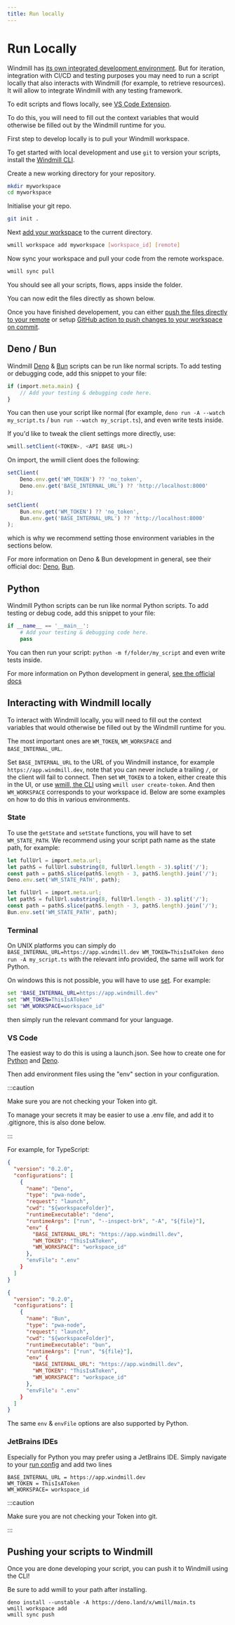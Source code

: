 ```yaml
---
title: Run locally
---
```



# Run Locally

Windmill has [its own integrated development environment](../../code_editor/index.mdx). But for iteration, integration with CI/CD and testing purposes you may need to run a script locally that also interacts with Windmill (for example, to retrieve resources).
It will allow to integrate Windmill with any testing framework.

To edit scripts and flows locally, see [VS Code Extension](../../cli_local_dev/1_vscode-extension/index.mdx).

To do this, you will need to fill out the context variables that would otherwise be filled out by the Windmill runtime for you.

First step to develop locally is to pull your Windmill workspace.

To get started with local development and use `git` to version your scripts, install the [Windmill CLI](../3_cli/installation.md).

<div class="grid grid-cols-2 gap-6 mb-4">
	<DocCard
		title="Command-Line Interface"
		description="Interact with Windmill instances right from your terminal."
		href="/docs/advanced/cli"
	/>
  <DocCard
		title="Local Development"
		description="Develop from various environments such as your terminal, VS Code, and JetBrains IDEs."
		href="/docs/advanced/local_development"
	/>
</div>

Create a new working directory for your repository.

```bash
mkdir myworkspace
cd myworkspace
```

Initialise your git repo.

```bash
git init .
```

Next [add your workspace](../3_cli/workspace-management.md#adding-a-workspace) to the current directory.

```bash
wmill workspace add myworkspace [workspace_id] [remote]
```

Now sync your workspace and pull your code from the remote workspace.

```bash
wmill sync pull
```

You should see all your scripts, flows, apps inside the folder.

You can now edit the files directly as shown below.

Once you have finished developement, you can either [push the files directly to your remote](#pushing-your-scripts-to-windmill) or setup [GitHub action to push changes to your workspace on commit](https://github.com/windmill-labs/windmill-sync-example).

## Deno / Bun

Windmill [Deno](https://deno.land/) & [Bun](https://bun.sh/) scripts can be run like normal scripts. To add testing or
debugging code, add this snippet to your file:

```ts
if (import.meta.main) {
	// Add your testing & debugging code here.
}
```

You can then use your script like normal (for example,
`deno run -A --watch my_script.ts` / `bun run --watch my_script.ts`), and even write tests inside.

If you'd like to tweak the client settings more directly, use:

```ts
wmill.setClient(<TOKEN>, <API BASE URL>)
```

On import, the wmill client does the following:

<Tabs className="unique-tabs">
<TabItem value="deno" label="TypeScript (Deno)" attributes={{className: "text-xs p-4 !mt-0 !ml-0"}}>

```ts
setClient(
	Deno.env.get('WM_TOKEN') ?? 'no_token',
	Deno.env.get('BASE_INTERNAL_URL') ?? 'http://localhost:8000'
);
```

</TabItem>
<TabItem value="bun" label="TypeScript (Bun)" attributes={{className: "text-xs p-4 !mt-0 !ml-0"}}>

```ts
setClient(
	Bun.env.get('WM_TOKEN') ?? 'no_token',
	Bun.env.get('BASE_INTERNAL_URL') ?? 'http://localhost:8000'
);
```

</TabItem>
</Tabs>

which is why we recommend setting those environment variables in the sections below.

For more information on Deno & Bun development in general, see their official doc: [Deno](https://deno.land/manual@v1.36.1/getting_started), [Bun](https://bun.sh/docs).

## Python

Windmill Python scripts can be run like normal Python scripts. To add testing or
debug code, add this snippet to your file:

```py
if __name__ == '__main__':
    # Add your testing & debugging code here.
    pass
```

You can then run your script: `python -m f/folder/my_script` and even write tests inside.

For more information on Python development in general,
[see the official docs](https://www.python.org/doc/)

## Interacting with Windmill locally

To interact with Windmill locally, you will need to fill out the context variables that would otherwise be filled out by the Windmill runtime for you.

The most important ones are
`WM_TOKEN`, `WM_WORKSPACE` and `BASE_INTERNAL_URL`.

Set `BASE_INTERNAL_URL` to the URL of you Windmill instance,
for example `https://app.windmill.dev`, note that you can never include a
trailing `/`, or the client will fail to connect. Then set `WM_TOKEN` to a
token, either create this in the UI, or use [wmill, the CLI](../3_cli/index.mdx)
using `wmill user create-token`. And then `WM_WORKSPACE` corresponds to your workspace id.
Below are some examples on how to do this in various environments.

### State

To use the `getState` and `setState` functions, you will have to set `WM_STATE_PATH`. We recommend using your script path name as the state path, for example:

<Tabs className="unique-tabs">
<TabItem value="deno" label="TypeScript (Deno)" attributes={{className: "text-xs p-4 !mt-0 !ml-0"}}>

```ts
let fullUrl = import.meta.url;
let pathS = fullUrl.substring(8, fullUrl.length - 3).split('/');
const path = pathS.slice(pathS.length - 3, pathS.length).join('/');
Deno.env.set('WM_STATE_PATH', path);
```

</TabItem>
<TabItem value="bun" label="TypeScript (Bun)" attributes={{className: "text-xs p-4 !mt-0 !ml-0"}}>

```ts
let fullUrl = import.meta.url;
let pathS = fullUrl.substring(8, fullUrl.length - 3).split('/');
const path = pathS.slice(pathS.length - 3, pathS.length).join('/');
Bun.env.set('WM_STATE_PATH', path);
```

</TabItem>
</Tabs>

### Terminal

On UNIX platforms you can simply do
`BASE_INTERNAL_URL=https://app.windmill.dev WM_TOKEN=ThisIsAToken deno run -A my_script.ts`
with the relevant info provided, the same will work for Python.

On windows this is not possible, you will have to use
[set](https://learn.microsoft.com/en-us/windows-server/administration/windows-commands/set_1).
For example:

```cmd
set "BASE_INTERNAL_URL=https://app.windmill.dev"
set "WM_TOKEN=ThisIsAToken"
set "WM_WORKSPACE=workspace_id"
```

then simply run the relevant command for your language.

### VS Code

The easiest way to do this is using a launch.json. See how to create one for
[Python](https://code.visualstudio.com/docs/python/debugging) and
[Deno](https://deno.land/manual@v1.9.2/getting_started/debugging_your_code#vscode).

Then add environment files using the "env" section in your configuration.

:::caution

Make sure you are not checking your Token into git.

To manage your secrets it may be easier to use a .env file, and add it to
.gitignore, this is also done below.

:::

For example, for TypeScript:

<Tabs className="unique-tabs">
<TabItem value="deno" label="TypeScript (Deno)" attributes={{className: "text-xs p-4 !mt-0 !ml-0"}}>

```json
{
  "version": "0.2.0",
  "configurations": [
    {
      "name": "Deno",
      "type": "pwa-node",
      "request": "launch",
      "cwd": "${workspaceFolder}",
      "runtimeExecutable": "deno",
      "runtimeArgs": ["run", "--inspect-brk", "-A", "${file}"],
      "env" {
        "BASE_INTERNAL_URL": "https://app.windmill.dev",
        "WM_TOKEN": "ThisIsAToken",
        "WM_WORKSPACE": "workspace_id"
      },
      "envFile": ".env"
    }
  ]
}
```

</TabItem>
<TabItem value="bun" label="TypeScript (Bun)" attributes={{className: "text-xs p-4 !mt-0 !ml-0"}}>

```json
{
  "version": "0.2.0",
  "configurations": [
    {
      "name": "Bun",
      "type": "pwa-node",
      "request": "launch",
      "cwd": "${workspaceFolder}",
      "runtimeExecutable": "bun",
      "runtimeArgs": ["run", "${file}"],
      "env" {
        "BASE_INTERNAL_URL": "https://app.windmill.dev",
        "WM_TOKEN": "ThisIsAToken",
        "WM_WORKSPACE": "workspace_id"
      },
      "envFile": ".env"
    }
  ]
}
```

</TabItem>
</Tabs>

The same `env` & `envFile` options are also supported by Python.

<div class="grid grid-cols-2 gap-6 mb-4">
	<DocCard
		title="VS Code Extension"
		description="You can also use VS Code with the extension to run scripts & flows on the remote."
		href="/docs/cli_local_dev/vscode-extension"
	/>
</div>

### JetBrains IDEs

Especially for Python you may prefer using a JetBrains IDE. Simply navigate to
your
[run config](https://www.jetbrains.com/help/idea/run-debug-configuration-python.html#1)
and add two lines

```
BASE_INTERNAL_URL = https://app.windmill.dev
WM_TOKEN = ThisIsAToken
WM_WORKSPACE= workspace_id
```

:::caution

Make sure you are not checking your Token into git.

:::

## Pushing your scripts to Windmill

Once you are done developing your script, you can push it to Windmill using the CLI!

Be sure to add wmill to your path after installing.

```
deno install --unstable -A https://deno.land/x/wmill/main.ts
wmill workspace add
wmill sync push
```
